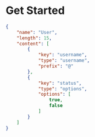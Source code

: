 # Get Started

```json showLineNumbers copy filename="user.schema.json"
{
    "name": "User",
    "length": 15,
    "content": [
        {
            "key": "username",
            "type": "username",
            "prefix": "@"
        },
        {
            "key": "status",
            "type": "options",
            "options": [
                true,
                false
            ]
        }
    ]
}
```